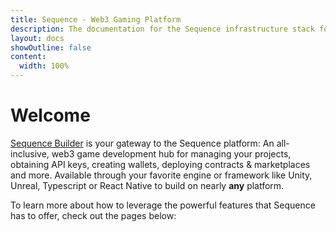 ```yaml
---
title: Sequence - Web3 Gaming Platform
description: The documentation for the Sequence infrastructure stack for web3 gaming - builder overview.
layout: docs
showOutline: false
content: 
  width: 100%
---
```


# Welcome 



[Sequence Builder](https://sequence.build/) is your gateway to the Sequence platform: An all-inclusive, web3 game development hub for managing your projects, obtaining API keys, creating wallets, deploying contracts & marketplaces and more. Available through your favorite engine or framework like Unity, Unreal, Typescript or React Native to build on nearly **any** platform.

To learn more about how to leverage the powerful features that Sequence has to offer, check out the pages below:


<OverviewSection/>
